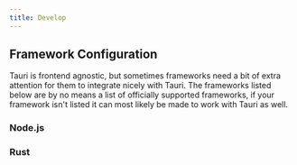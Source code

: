 ```yaml
---
title: Develop
---
```



## Framework Configuration

Tauri is frontend agnostic, but sometimes frameworks need a bit of extra attention for them to integrate
nicely with Tauri. The frameworks listed below are by no means a list of officially supported frameworks,
if your framework isn't listed it can most likely be made to work with Tauri as well.

### Node.js

<CardGrid>
	<LinkCard
		title="Next.js"
		href="/2/guide/framework/nextjs"
		description="Some frameworks require special attention to work well with mobile development"
	/>
	<LinkCard
		title="Nuxt"
		href="/2/guide/framework/nuxt"
		description="Some frameworks require special attention to work well with mobile development"
	/>
	<LinkCard
		title="Qwik"
		href="/2/guide/framework/qwik"
		description="Some frameworks require special attention to work well with mobile development"
	/>
	<LinkCard
		title="Svelte"
		href="/2/guide/framework/svelte"
		description="Some frameworks require special attention to work well with mobile development"
	/>
	<LinkCard
		title="Vite"
		href="/2/guide/framework/vite"
		description="Some frameworks require special attention to work well with mobile development"
	/>
	<LinkCard
		title="Webpack"
		href="/2/guide/framework/webpack"
		description="Some frameworks require special attention to work well with mobile development"
	/>
</CardGrid>

### Rust

<CardGrid>
	<LinkCard
		title="Trunk"
		href="/2/guide/framework/trunk"
		description="Some frameworks require special attention to work well with mobile development"
	/>
</CardGrid>
